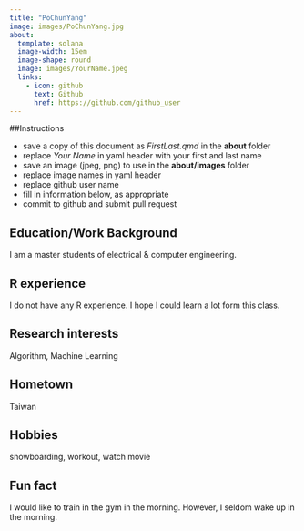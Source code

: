 ```yaml
---
title: "PoChunYang"
image: images/PoChunYang.jpg
about:
  template: solana
  image-width: 15em
  image-shape: round
  image: images/YourName.jpeg
  links:
    - icon: github
      text: Github
      href: https://github.com/github_user
---
```


##Instructions

  - save a copy of this document as *FirstLast.qmd* in the **about** folder
  - replace *Your Name* in yaml header with your first and last name
  - save an image (jpeg, png) to use in the **about/images** folder
  - replace image names in yaml header
  - replace github user name
  - fill in information below, as appropriate
  - commit to github and submit pull request

## Education/Work Background
I am a master students of electrical & computer engineering.


## R experience
I do not have any R experience. I hope I could learn a lot form this class. 

## Research interests
Algorithm, Machine Learning

## Hometown
Taiwan

## Hobbies
snowboarding, workout, watch movie
 
## Fun fact
I would like to train in the gym in the morning. However, I seldom wake up in the morning.

